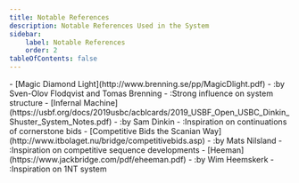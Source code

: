 ```yaml
---
title: Notable References
description: Notable References Used in the System
sidebar:
    label: Notable References
    order: 2
tableOfContents: false
---
```



<BiddingTree>
- [Magic Diamond Light](http://www.brenning.se/pp/MagicDlight.pdf) 
    - :by Sven-Olov Flodqvist and Tomas Brenning
    - :Strong influence on system structure
- [Infernal Machine](https://usbf.org/docs/2019usbc/acblcards/2019_USBF_Open_USBC_Dinkin_Shuster_System_Notes.pdf) 
    - :by Sam Dinkin
    - :Inspiration on continuations of cornerstone bids
- [Competitive Bids the Scanian Way](http://www.itbolaget.nu/bridge/competitivebids.asp) 
    - :by Mats Nilsland
    - :Inspiration on competitive sequence developments
- [Heeman](https://www.jackbridge.com/pdf/eheeman.pdf) 
    - :by Wim Heemskerk
    - :Inspiration on 1NT system
</BiddingTree>